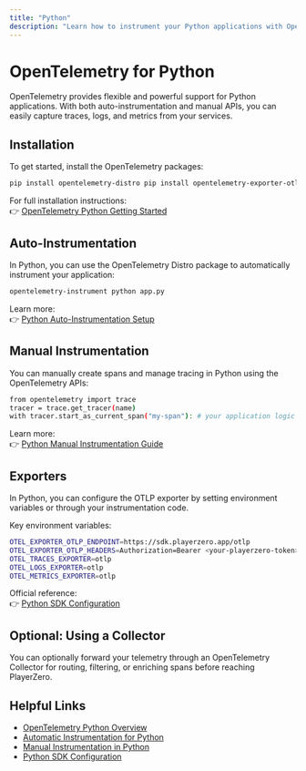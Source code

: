 ```yaml
---
title: "Python"
description: "Learn how to instrument your Python applications with OpenTelemetry and send data to PlayerZero."
---
```



# OpenTelemetry for Python

OpenTelemetry provides flexible and powerful support for Python applications. With both auto-instrumentation and manual APIs, you can easily capture traces, logs, and metrics from your services.

## Installation

To get started, install the OpenTelemetry packages:

```bash
pip install opentelemetry-distro pip install opentelemetry-exporter-otlp
```

For full installation instructions:  
👉 [OpenTelemetry Python Getting Started](https://opentelemetry.io/docs/instrumentation/python/)

## Auto-Instrumentation

<AutoInstrumentation/>

In Python, you can use the OpenTelemetry Distro package to automatically instrument your application:

```bash
opentelemetry-instrument python app.py
```

Learn more:  
👉 [Python Auto-Instrumentation Setup](https://opentelemetry.io/docs/instrumentation/python/automatic/)

## Manual Instrumentation

<ManualInstrumentation/>

You can manually create spans and manage tracing in Python using the OpenTelemetry APIs:

```bash
from opentelemetry import trace
tracer = trace.get_tracer(name)
with tracer.start_as_current_span("my-span"): # your application logic pass
```

Learn more:  
👉 [Python Manual Instrumentation Guide](https://opentelemetry.io/docs/instrumentation/python/manual/)

## Exporters

<ExporterOverview/>

In Python, you can configure the OTLP exporter by setting environment variables or through your instrumentation code.

Key environment variables:

```bash
OTEL_EXPORTER_OTLP_ENDPOINT=https://sdk.playerzero.app/otlp
OTEL_EXPORTER_OTLP_HEADERS=Authorization=Bearer <your-playerzero-token> 
OTEL_TRACES_EXPORTER=otlp
OTEL_LOGS_EXPORTER=otlp 
OTEL_METRICS_EXPORTER=otlp
```

Official reference:  
👉 [Python SDK Configuration](https://opentelemetry.io/docs/instrumentation/python/sdk-configuration/)

## Optional: Using a Collector

<CollectorOptional/>

You can optionally forward your telemetry through an OpenTelemetry Collector for routing, filtering, or enriching spans before reaching PlayerZero.

## Helpful Links

<HelpfulLinksIntro/>

- [OpenTelemetry Python Overview](https://opentelemetry.io/docs/instrumentation/python/)
- [Automatic Instrumentation for Python](https://opentelemetry.io/docs/instrumentation/python/automatic/)
- [Manual Instrumentation in Python](https://opentelemetry.io/docs/instrumentation/python/manual/)
- [Python SDK Configuration](https://opentelemetry.io/docs/instrumentation/python/sdk-configuration/)
